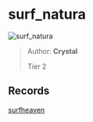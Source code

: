 
# surf_natura

![surf_natura](https://raw.githubusercontent.com/Sayt123/SurfMapPics/Maps-and-bonuses/csgo/surf_natura.jpg)

> Author: **Crystal**
>
> Tier 2

## Records

[surfheaven](https://surfheaven.eu/map/surf_natura)
